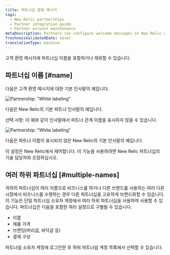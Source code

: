 ```yaml
---
title: 파트너십 환영 메시지
tags:
  - New Relic partnerships
  - Partner integration guide
  - Partner account maintenance
metaDescription: Partners can configure welcome messages in New Relic with the partnership name or other branding.
freshnessValidatedDate: never
translationType: machine
---
```




고객 환영 메시지에 파트너십 이름을 포함하거나 제외할 수 있습니다.

## 파트너십 이름 [#name]

다음은 고객 환영 메시지에 대한 기본 인사말의 예입니다.

<img
  title="Partnership: &quot;White labeling&quot;"
  alt="Partnership: &quot;White labeling&quot;"
  src={partnershipsWelcomeScreen}
/>

<figcaption>
  다음은 New Relic의 기본 파트너 인사말의 예입니다.
</figcaption>

선택 사항: 이 예와 같이 인사말에서 파트너 관계 이름을 표시하지 않을 수 있습니다.

<img
  title="Partnership: &quot;White labeling&quot;"
  alt="Partnership: &quot;White labeling&quot;"
  src={partnershipsWelcomeScreenSuppress}
/>

<figcaption>
  다음은 파트너 이름이 표시되지 않은 New Relic의 기본 인사말의 예입니다.
</figcaption>

이 설정은 New Relic에서 제어합니다. 이 기능을 사용하려면 New Relic 파트너십의 기술 담당자와 조정하십시오.

## 여러 하위 파트너십 [#multiple-names]

귀하의 파트너십이 여러 이름으로 비즈니스를 하거나 다른 브랜드를 사용하는 여러 다른 시장에서 비즈니스를 수행하는 경우 다른 파트너십을 고유하게 브랜드화할 수 있습니다. 이 기능은 단일 파트너십 소유자 계정에서 여러 하위 파트너십을 사용하여 사용할 수 있습니다. 파트너십은 다음을 포함한 여러 설정으로 구별될 수 있습니다.

* 이름
* 제품 가격
* 브랜딩(머리글, 바닥글 등)
* 결제 구성

파트너쉽 소유자 계정에 로그인한 후 하위 파트너쉽 계정 목록에서 선택할 수 있습니다.